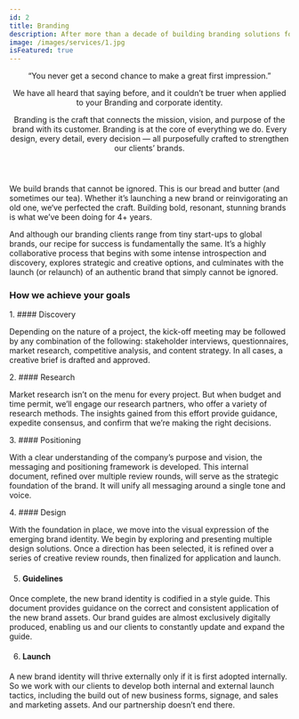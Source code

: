 ```yaml
---
id: 2
title: Branding
description: After more than a decade of building branding solutions for our clients, we’ve learned a simple truth. Not all brands are created equal. There is a believe, an underlying force that guides successful brands and makes them stand apart. It’s why we created our Brand believe philosophy. We help your brand stand for something bigger by uncovering the believe that you hold dear and using it as a compass to guide everything you do.
image: /images/services/1.jpg
isFeatured: true
---
```



<Header title="Branding">
  “You never get a second chance to make a great first impression.” 
  
  We have all  heard that saying before, and it couldn’t be truer when applied to your Branding and corporate identity.
  
  Branding is the craft that connects the mission, vision, and purpose of the brand with its customer. Branding is at the core of everything we do. Every
design, every detail, every decision — all purposefully crafted to strengthen our clients’ brands.

</Header>

<AboutCard title="Branding">
  We build brands that cannot be ignored. This is our bread and butter (and
  sometimes our tea). Whether it’s launching a new brand or reinvigorating an
  old one, we‘ve perfected the craft. Building bold, resonant, stunning brands
  is what we’ve been doing for 4+ years. 
  
  And although our branding clients range
  from tiny start-ups to global brands, our recipe for success is fundamentally
  the same. It’s a highly collaborative process that begins with some intense
  introspection and discovery, explores strategic and creative options, and
  culminates with the launch (or relaunch) of an authentic brand that simply
  cannot be ignored.

</AboutCard>

### How we achieve your goals

<TwoColumn>
1. #### Discovery

Depending on the nature of a project, the kick-off meeting may be followed by any combination of the following: stakeholder interviews, questionnaires, market research, competitive analysis, and content strategy. In all cases, a creative brief is drafted and approved.

</TwoColumn>

<TwoColumn>
2. #### Research

Market research isn’t on the menu for every project. But when budget and time permit, we’ll engage our research partners, who offer a variety of research methods. The insights gained from this effort provide guidance, expedite consensus, and confirm that we’re making the right decisions.

</TwoColumn>

<TwoColumn>
3. #### Positioning

With a clear understanding of the company’s purpose and vision, the messaging and positioning framework is developed. This internal document, refined over multiple review rounds, will serve as the strategic foundation of the brand. It will unify all messaging around a single tone and voice.

</TwoColumn>

<TwoColumn>
4. #### Design

With the foundation in place, we move into the visual expression of the emerging brand identity. We begin by exploring and presenting multiple design solutions. Once a direction has been selected, it is refined over a series of creative review rounds, then finalized for application and launch.

</TwoColumn>

<TwoColumn>

5. #### Guidelines

Once complete, the new brand identity is codified in a style guide. This document provides guidance on the correct and consistent application of the new brand assets. Our brand guides are almost exclusively digitally produced, enabling us and our clients to constantly update and expand the guide.

</TwoColumn>

<TwoColumn>

6. #### Launch

A new brand identity will thrive externally only if it is first adopted internally. So we work with our clients to develop both internal and external launch tactics, including the build out of new business forms, signage, and sales and marketing assets. And our partnership doesn’t end there.

</TwoColumn>
